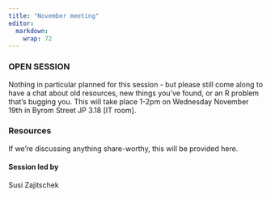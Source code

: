```yaml
---
title: "November meeting"
editor:
  markdown: 
    wrap: 72
---
```


### OPEN SESSION

Nothing in particular planned for this session - but please still come along to have a chat about old resources, new things you've found, or an R problem that's bugging you.  This will take place  1-2pm on Wednesday November 19th in Byrom Street JP 3.18 [IT room].

   
### Resources

If we're discussing anything share-worthy, this will be provided here.

    
#### Session led by

Susi Zajitschek